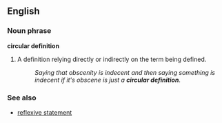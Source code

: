 ==English==

===Noun phrase===
'''circular definition'''

# A definition relying directly or indirectly on the term being defined.
#: ''Saying that obscenity is indecent and then saying something is indecent if it's obscene is just a '''circular definition'''''.

===See also===
*[[reflexive statement]]